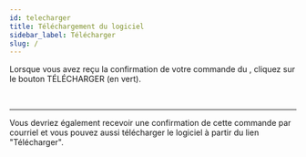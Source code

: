 ```yaml
---
id: telecharger
title: Téléchargement du logiciel
sidebar_label: Télécharger
slug: /
---
```



Lorsque vous avez reçu la confirmation de votre commande du <NomLogiciel/>,
cliquez sur le bouton TÉLÉCHARGER (en vert).

<Image img={confirmationCommande} />

<br/>
<br/>
<hr/>

Vous devriez également recevoir une confirmation de cette commande par courriel
et vous pouvez aussi télécharger le logiciel à partir du lien "Télécharger".

<Image img={confirmationCourriel} />